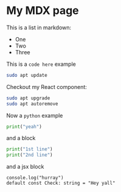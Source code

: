 
# My MDX page

This is a list in markdown:

- One
- Two
- Three

This is a `code here` example

```bash
sudo apt update
```

Checkout my React component:

```bash
sudo apt upgrade
sudo apt autoremove
```

Now a `python` example


```python
print("yeah")
```

and a block

```python
print("1st line")
print("2nd line")
```

and a jsx block

```tsx
console.log("hurray")
default const Check: string = "Hey yall"
````


